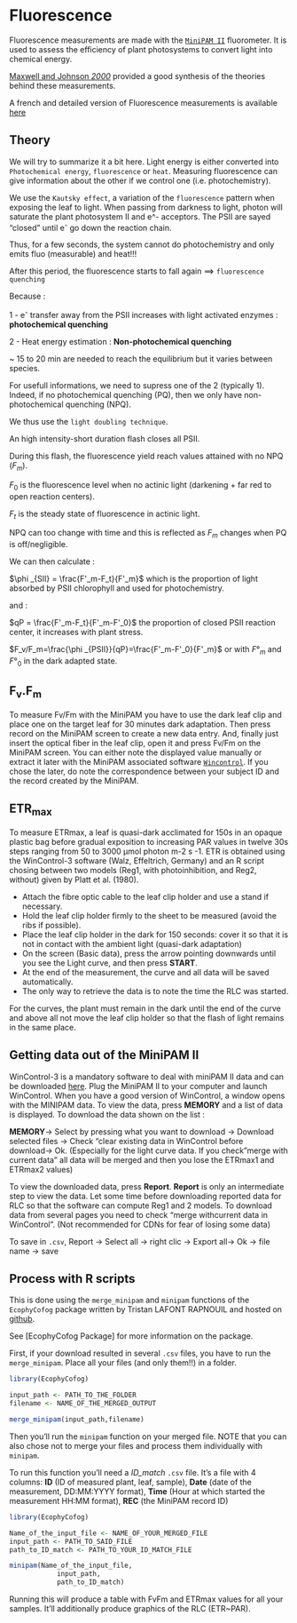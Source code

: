 # Fluorescence

Fluorescence measurements are made with the [`MiniPAM II`](document/machine/MiniPAM II/minipamexp.pdf) fluorometer.
It is used to assess the efficiency of plant photosystems to convert light into chemical energy.

[Maxwell and Johnson *2000*](document/trait/fluorescence/Maxwell and Johnson - 2000 - Chlorophyll fluorescence—a practical guide.pdf) provided a good synthesis of the theories behind these measurements. 

A french and detailed version of Fluorescence measurements is available [here](document/machine/MiniPAM II/Manuel Mini-PAM II6300_ Maxime B)

## Theory

We will try to summarize it a bit here.
Light energy is either converted into `Photochemical energy`, `fluorescence` or `heat`.
Measuring fluorescence can give information about the other if we control one (i.e. photochemistry).

We use the `Kautsky effect`, a variation of the `fluorescence` pattern when exposing the leaf to light.
When passing from darkness to light, photon will saturate the plant photosystem II and e^- acceptors.
The PSII are sayed "closed" until e^-^ go down the reaction chain.

Thus, for a few seconds, the system cannot do photochemistry and only emits fluo (measurable) and heat!!!

After this period, the fluorescence starts to fall again ==> `fluorescence quenching`

Because : 

1 - e<sup>-</sup> transfer away from the PSII increases with light activated enzymes : **photochemical quenching**

2 - Heat energy estimation : **Non-photochemical quenching**

\~ 15 to 20 min are needed to reach the equilibrium but it varies between species.

For usefull informations, we need to supress one of the 2 (typically 1).
Indeed, if no photochemical quenching (PQ), then we only have non-photochemical quenching (NPQ).

We thus use the `light doubling technique`.

An high intensity-short duration flash closes all PSII.

During this flash, the fluorescence yield reach values attained with no NPQ ($F_m$).

$F_0$ is the fluorescence level when no actinic light (darkening + far red to open reaction centers).

$F_t$ is the steady state of fluorescence in actinic light.

NPQ can too change with time and this is reflected as $F_m$ changes when PQ is off/negligible.

We can then calculate :

$\phi _{SII} = \frac{F'_m-F_t}{F'_m}$ which is the proportion of light absorbed by PSII chlorophyll and used for photochemistry.

and :

$qP = \frac{F'_m-F_t}{F'_m-F'_0}$ the proportion of closed PSII reaction center, it increases with plant stress.

$F_v/F_m=\frac{\phi _{PSII}}{qP}=\frac{F'_m-F'_0}{F'_m}$ or with $F°_m$ and $F°_0$ in the dark adapted state.

## F<sub>v</sub>.F<sub>m</sub>

To measure Fv/Fm with the MiniPAM you have to use the dark leaf clip and place one on the target leaf for 30 minutes dark adaptation. 
Then press record on the MiniPAM screen to create a new data entry.
And, finally just insert the optical fiber in the leaf clip, open it and press Fv/Fm on the MiniPAM screen.
You can either note the displayed value manually or extract it later with the MiniPAM associated software [`Wincontrol`](https://www.walz.com/products/chl_p700/mini-pam-II/downloads.html).
If you chose the later, do note the correspondence between your subject ID and the record created by the MiniPAM.

## ETR<sub>max</sub>

To measure ETRmax, a leaf is quasi-dark acclimated for 150s in an opaque plastic bag before gradual exposition to increasing PAR values in twelve 30s steps ranging from 50 to 3000 µmol photon m-2 s -1.
ETR is obtained using the WinControl-3 software (Walz, Effeltrich, Germany) and an R script chosing between two models (Reg1, with photoinhibition, and Reg2, without) given by Platt et al. (1980).

 - Attach the fibre optic cable to the leaf clip holder and use a stand if necessary.
 - Hold the leaf clip holder firmly to the sheet to be measured (avoid the ribs if possible).
 - Place the leaf clip holder in the dark for 150 seconds: cover it so that it is not in contact with the ambient light (quasi-dark adaptation)
 - On the screen (Basic data), press the arrow pointing downwards until you see the Light curve, and then press **START**. 
 - At the end of the measurement, the curve and all data will be saved automatically.
 - The only way to retrieve the data is to note the time the RLC was started.

For the curves, the plant must remain in the dark until the end of the curve and above all not move the leaf clip holder so that the flash of light remains in the same place.

## Getting data out of the MiniPAM II

WinControl-3  is a mandatory software to deal with miniPAM II data and can be downloaded [here](https://www.walz.com/products/chl_p700/mini-pam-II/downloads.html).
Plug the MiniPAM II to your computer and launch WinControl.
When you have a good version of WinControl, a window opens with the MINIPAM data. 
To view the data, press **MEMORY** and a list of data is displayed. 
To download the data shown on the list :

**MEMORY**→ Select by pressing what you want to download → Download selected files → Check "clear existing data in WinControl before download→ Ok. 
(Especially for the light curve data. If you check "merge with current data" all data will be merged and then you lose the ETRmax1 and ETRmax2 values)

To view the downloaded data, press **Report**.
**Report** is only an intermediate step to view the data.
Let some time before downloading reported data for RLC so that the software can compute Reg1 and 2 models.
To download data from several pages you need to check "merge withcurrent data in WinControl". 
(Not recommended for CDNs for fear of losing some data)

To save in `.csv`, Report → Select all → right clic → Export all→ Ok → file name → save

## Process with R scripts

This is done using the `merge_minipam` and `minipam` functions of the `EcophyCofog` package written by Tristan LAFONT RAPNOUIL and hosted on [github](https://github.com/LafontRapnouilTristan/EcophyCofog).

See [EcophyCofog Package] for more information on the package.

First, if your download resulted in several `.csv` files, you have to run the `merge_minipam`.
Place all your files (and only them!!) in a folder.



```r
library(EcophyCofog)

input_path <- PATH_TO_THE_FOLDER
filename <- NAME_OF_THE_MERGED_OUTPUT

merge_minipam(input_path,filename)
```




Then you'll run the `minipam` function on your merged file.
NOTE that you can also chose not to merge your files and process them individually with `minipam`.

To run this function you'll need a *ID_match* `.csv` file.
It's a file with 4 columns: **ID** (ID of measured plant, leaf, sample), **Date** (date of the measurement, DD:MM:YYYY format), **Time** (Hour at which started the measurement HH:MM format), **REC** (the MiniPAM record ID)


```r
library(EcophyCofog)

Name_of_the_input_file <- NAME_OF_YOUR_MERGED_FILE
input_path <- PATH_TO_SAID_FILE
path_to_ID_match <- PATH_TO_YOUR_ID_MATCH_FILE

minipam(Name_of_the_input_file,
            input_path,
            path_to_ID_match)
```


Running this will produce a table with FvFm and ETRmax values for all your samples.
It'll additionally produce graphics of the RLC (ETR~PAR).